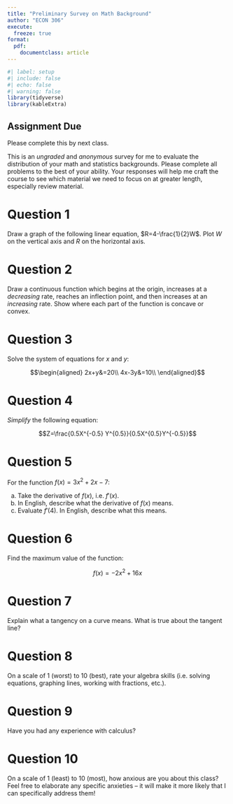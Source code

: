 ```yaml
---
title: "Preliminary Survey on Math Background"
author: "ECON 306"
execute: 
  freeze: true
format:
  pdf:
    documentclass: article
---
```


```r
#| label: setup
#| include: false
#| echo: false
#| warning: false
library(tidyverse)
library(kableExtra)
```

::: {.callout-warning appearance="simple"}
# Assignment Due

Please complete this by next class.
:::

This is an *ungraded* and *anonymous* survey for me to evaluate the distribution of your math and statistics backgrounds. Please complete all problems to the best of your ability. Your responses will help me craft the course to see which material we need to focus on at greater length, especially review material.

# Question 1

Draw a graph of the following linear equation, $R=4-\frac{1}{2}W$. Plot $W$ on the vertical axis and $R$ on the horizontal axis.

\vspace{3in}

# Question 2

Draw a continuous function which begins at the origin, increases at a *decreasing* rate, reaches an inflection point, and then increases at an *increasing* rate. Show where each part of the function is concave or convex.

\clearpage

# Question 3

Solve the system of equations for $x$ and $y$:

$$\begin{aligned}
2x+y&=20\\
4x-3y&=10\\
\end{aligned}$$

\vspace{3in}

# Question 4

*Simplify* the following equation:

$$Z=\frac{0.5X^{-0.5} Y^{0.5}}{0.5X^{0.5}Y^{-0.5}}$$

\clearpage

# Question 5

For the function $f(x) = 3x^2+2x-7$:

a.  Take the derivative of $f(x)$, i.e. $f'(x)$.
b.  In English, describe what the derivative of $f(x)$ means.
c.  Evaluate $f'(4)$. In English, describe what this means.

\clearpage

# Question 6

Find the maximum value of the function:

$$f(x)=-2x^2+16x$$

\clearpage

# Question 7

Explain what a tangency on a curve means. What is true about the tangent line?

\vspace{3in}

# Question 8

On a scale of 1 (worst) to 10 (best), rate your algebra skills (i.e. solving equations, graphing lines, working with fractions, etc.).

\clearpage

# Question 9

Have you had any experience with calculus?

\vspace{3in}

# Question 10

On a scale of 1 (least) to 10 (most), how anxious are you about this class? Feel free to elaborate any specific anxieties -- it will make it more likely that I can specifically address them!
